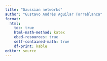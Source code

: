 ```yaml
---
title: "Gaussian networks"
author: "Gustavo Andrés Aguilar Torreblanca"
format:
  html: 
    toc: true
    html-math-method: katex
    ebed-resources: true
    self-contained-math: true
    df-print: kable
editor: source
---
```



